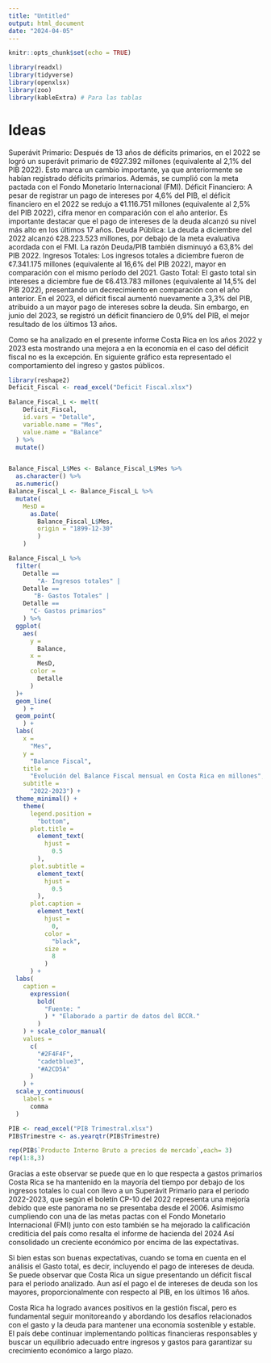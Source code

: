 ```yaml
---
title: "Untitled"
output: html_document
date: "2024-04-05"
---
```


```r
knitr::opts_chunk$set(echo = TRUE)
```


```r
library(readxl)
library(tidyverse)
library(openxlsx)
library(zoo)
library(kableExtra) # Para las tablas
```
<!-- # Inidice de precios al consumidor (IPC) -->

<!-- Desde el Este indice sirve para medir la variación de los precios de los bienes y servicios de consumo cotidiano de la población de estudio. Este esta ponderado por 289 productos los cuales el INEC los puede dividir de diversas formas pero la mas utilizada se se desglosa a continuación. -->

<!-- ```{r} -->
<!-- IPC_Comp <- data.frame( -->
<!--   Categoria = c( -->
<!--     "Alimentos y bebidas no alcohólicas", -->
<!--     "Transporte", -->
<!--     "Alquiler y servicios de la vivienda", -->
<!--     "Comunicaciones", -->
<!--     "Bienes y servicios diversos", -->
<!--     "Salud", -->
<!--     "Comidas fuera del hogar y servicio de alojamiento", -->
<!--     "Muebles, artículos para la vivienda y servicio doméstico", -->
<!--     "Educación", -->
<!--     "Entretenimiento y cultura", -->
<!--     "Prendas de vestir y calzado", -->
<!--     "Servicios financieros y seguros", -->
<!--     "Bebidas alcohólicas y cigarrillos" -->
<!--   ), -->
<!--   Porcentage = c(24.32, 14.82, 12.51, 7.84, 6.8, 6.04, 6.03, 5.94, 5.36, 5.09, 3.98, 0.67, 0.62) -->
<!-- ) -->
<!-- IPC_Comp %>% knitr::kable() -->

<!-- ``` -->

# Ideas
Superávit Primario: Después de 13 años de déficits primarios, en el 2022 se logró un superávit primario de ¢927.392 millones (equivalente al 2,1% del PIB 2022). Esto marca un cambio importante, ya que anteriormente se habían registrado déficits primarios. Además, se cumplió con la meta pactada con el Fondo Monetario Internacional (FMI).
Déficit Financiero: A pesar de registrar un pago de intereses por 4,6% del PIB, el déficit financiero en el 2022 se redujo a ¢1.116.751 millones (equivalente al 2,5% del PIB 2022), cifra menor en comparación con el año anterior. Es importante destacar que el pago de intereses de la deuda alcanzó su nivel más alto en los últimos 17 años.
Deuda Pública: La deuda a diciembre del 2022 alcanzó ¢28.223.523 millones, por debajo de la meta evaluativa acordada con el FMI. La razón Deuda/PIB también disminuyó a 63,8% del PIB 2022.
Ingresos Totales: Los ingresos totales a diciembre fueron de ¢7.341.175 millones (equivalente al 16,6% del PIB 2022), mayor en comparación con el mismo período del 2021.
Gasto Total: El gasto total sin intereses a diciembre fue de ¢6.413.783 millones (equivalente al 14,5% del PIB 2022), presentando un decrecimiento en comparación con el año anterior.
En el 2023, el déficit fiscal aumentó nuevamente a 3,3% del PIB, atribuido a un mayor pago de intereses sobre la deuda. Sin embargo, en junio del 2023, se registró un déficit financiero de 0,9% del PIB, el mejor resultado de los últimos 13 años.





<!-- @misc{Deficit2, -->
<!--   title = {Informe sobre el Superávit Primario en Costa Rica}, -->
<!--   author = {{Ministerio de Hacienda de Costa Rica}}, -->
<!--   year = {2024}, -->
<!--   url = {https://www.hacienda.go.cr/docs/CP122024.pdf}, -->
<!--   note = {Documento oficial del Ministerio de Hacienda de Costa Rica} -->
<!-- } -->

<!-- @misc{Deficit1, -->
<!--   title = {CP 10- Boletín Cifras fiscales a diciembre 2022}, -->
<!--   author = {{Ministerio de Hacienda de Costa Rica}}, -->
<!--   year = {2022}, -->
<!--   howpublished = {\url{https://www.hacienda.go.cr/docs/CP102023.pdf}} -->
<!-- } -->

Como se ha analizado en el presente informe Costa Rica en los años 2022 y 2023 esta mostrando una mejora a en la economía en el caso del déficit fiscal no es la excepción. En siguiente gráfico esta representado el comportamiento del ingreso y gastos públicos. 

```r

library(reshape2)
Deficit_Fiscal <- read_excel("Deficit Fiscal.xlsx")

Balance_Fiscal_L <- melt(
    Deficit_Fiscal,
    id.vars = "Detalle",
    variable.name = "Mes",
    value.name = "Balance"
  ) %>% 
  mutate()


Balance_Fiscal_L$Mes <- Balance_Fiscal_L$Mes %>%
  as.character() %>%
  as.numeric()
Balance_Fiscal_L <- Balance_Fiscal_L %>% 
  mutate(
    MesD = 
      as.Date(
        Balance_Fiscal_L$Mes,
        origin = "1899-12-30"
        )
    )

Balance_Fiscal_L %>%
  filter(
    Detalle == 
        "A- Ingresos totales" |
    Detalle ==
       "B- Gastos Totales" |
    Detalle == 
      "C- Gastos primarios"
    ) %>% 
  ggplot(
    aes(
      y = 
        Balance,
      x =
        MesD,
      color = 
        Detalle
      )
  )+
  geom_line(
    ) +
  geom_point(
    ) +
  labs(
    x =
      "Mes",
    y = 
      "Balance Fiscal",
    title = 
      "Evolución del Balance Fiscal mensual en Costa Rica en millones",
    subtitle =
      "2022-2023") +
  theme_minimal() +
    theme(
      legend.position =
        "bottom",
      plot.title = 
        element_text(
          hjust = 
            0.5
        ),
      plot.subtitle =
        element_text(
          hjust = 
            0.5
        ),
      plot.caption =
        element_text(
          hjust =
            0,
          color =
            "black",
          size =
            8
          )
      ) +
  labs(
    caption =
      expression(
        bold(
          "Fuente: "
          ) * "Elaborado a partir de datos del BCCR."
        )
    ) + scale_color_manual(
    values = 
      c(
        "#2F4F4F",
        "cadetblue3",
        "#A2CD5A"
      )
    ) +
  scale_y_continuous(
    labels = 
      comma
  )

PIB <- read_excel("PIB Trimestral.xlsx")
PIB$Trimestre <- as.yearqtr(PIB$Trimestre)

rep(PIB$`Producto Interno Bruto a precios de mercado`,each= 3)
rep(1:8,3)
```


Gracias a este observar se puede que en lo que respecta a gastos primarios Costa Rica se ha mantenido en la mayoría del tiempo por debajo de los ingresos totales lo cual con llevo a un Superávit Primario para el periodo 2022-2023, que según el boletín CP-10 del 2022 representa una mejoría debido que este panorama no se presentaba desde el 2006. Asimismo cumpliendo con una de las metas pactas con el Fondo Monetario Internacional (FMI) junto con esto también se ha mejorado la calificación crediticia del país como resalta el informe de hacienda del 2024 Así consolidado un creciente económico por encima de las expectativas.

Si bien estas son buenas expectativas, cuando se toma en cuenta en el análisis el Gasto total, es decir, incluyendo el pago de intereses de deuda. Se puede observar que Costa Rica un sigue presentando un déficit fiscal para el periodo analizado. Aun así el pago el de intereses de deuda son los mayores, proporcionalmente con respecto al PIB, en los últimos 16 años.

Costa Rica ha logrado avances positivos en la gestión fiscal, pero es fundamental seguir monitoreando y abordando los desafíos relacionados con el gasto y la deuda para mantener una economía sostenible y estable. El país debe continuar implementando políticas financieras responsables y buscar un equilibrio adecuado entre ingresos y gastos para garantizar su crecimiento económico a largo plazo.